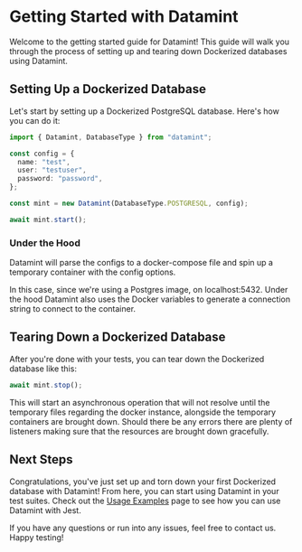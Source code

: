 # Getting Started with Datamint

Welcome to the getting started guide for Datamint! This guide will walk you through the process of setting up and tearing down Dockerized databases using Datamint.

## Setting Up a Dockerized Database

Let's start by setting up a Dockerized PostgreSQL database. Here's how you can do it:

```ts
import { Datamint, DatabaseType } from "datamint";

const config = {
  name: "test",
  user: "testuser",
  password: "password",
};

const mint = new Datamint(DatabaseType.POSTGRESQL, config);

await mint.start();
```

### Under the Hood

Datamint will parse the configs to a docker-compose file and spin up a temporary container with the config options.

In this case, since we're using a Postgres image, on localhost:5432. Under the hood Datamint also uses the Docker
variables to generate a connection string to connect to the container.

## Tearing Down a Dockerized Database

After you're done with your tests, you can tear down the Dockerized database like this:

```ts
await mint.stop();
```

This will start an asynchronous operation that will not resolve until the temporary files regarding the docker instance,
alongside the temporary containers are brought down. Should there be any errors there are plenty of listeners making sure
that the resources are brought down gracefully.

## Next Steps

Congratulations, you've just set up and torn down your first Dockerized database with Datamint! From here, you can start using Datamint in your test suites. Check out the [Usage Examples](usage-examples.mdx) page to see how you can use Datamint with Jest.

If you have any questions or run into any issues, feel free to contact us. Happy testing!
